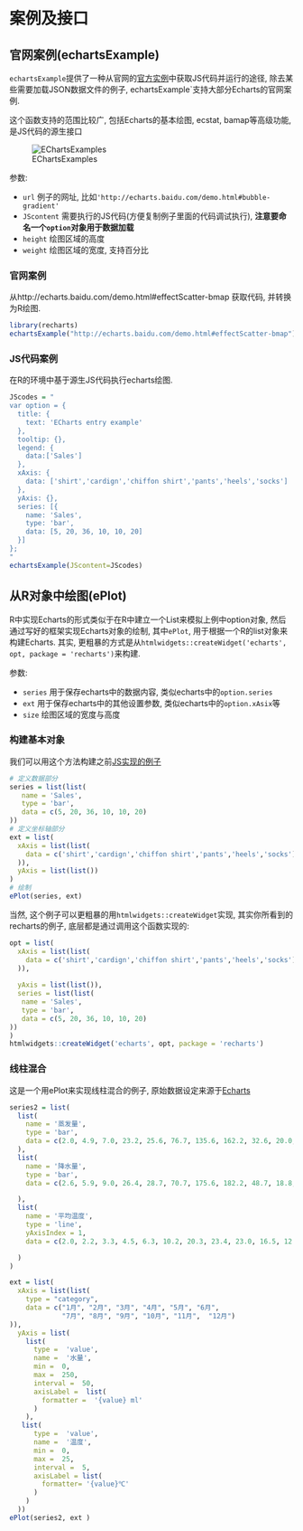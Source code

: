 # 案例及接口 {#interface}

## 官网案例(echartsExample)

`echartsExample`提供了一种从官网的[官方实例](http://echarts.baidu.com/examples.html)中获取JS代码并运行的途径, 除去某些需要加载JSON数据文件的例子, echartsExample`支持大部分Echarts的官网案例.

这个函数支持的范围比较广, 包括Echarts的基本绘图, ecstat, bamap等高级功能, 是JS代码的源生接口

![EChartsExamples](pic/EChartsExamples.png)


参数: 

- `url` 例子的网址, 比如`'http://echarts.baidu.com/demo.html#bubble-gradient'`
- `JScontent` 需要执行的JS代码(方便复制例子里面的代码调试执行), **注意要命名一个`option`对象用于数据加载**
- `height` 绘图区域的高度
- `weight` 绘图区域的宽度, 支持百分比


### 官网案例

从http://echarts.baidu.com/demo.html#effectScatter-bmap 获取代码, 并转换为R绘图.

```{r}
library(recharts)
echartsExample("http://echarts.baidu.com/demo.html#effectScatter-bmap")
```


### JS代码案例 {#jscode}

在R的环境中基于源生JS代码执行echarts绘图.

```{r}
JScodes = "
var option = {
  title: {
    text: 'ECharts entry example'
  },
  tooltip: {},
  legend: {
    data:['Sales']
  },
  xAxis: {
    data: ['shirt','cardign','chiffon shirt','pants','heels','socks']
  },
  yAxis: {},
  series: [{
    name: 'Sales',
    type: 'bar',
    data: [5, 20, 36, 10, 10, 20]
  }]
};
"
echartsExample(JScontent=JScodes)
```


## 从R对象中绘图(ePlot)

R中实现Echarts的形式类似于在R中建立一个List来模拟上例中option对象, 然后通过写好的框架实现Echarts对象的绘制, 其中`ePlot`, 用于根据一个R的list对象来构建Echarts.
其实, 更粗暴的方式是从`htmlwidgets::createWidget('echarts', opt, package = 'recharts')`来构建.

参数: 

- `series` 用于保存echarts中的数据内容, 类似echarts中的`option.series`
- `ext` 用于保存echarts中的其他设置参数, 类似echarts中的`option.xAsix`等
- `size` 绘图区域的宽度与高度

### 构建基本对象

我们可以用这个方法构建之前[JS实现的例子](#jscode)
```{r}
# 定义数据部分
series = list(list(
   name = 'Sales',
   type = 'bar',
   data = c(5, 20, 36, 10, 10, 20)
))
# 定义坐标轴部分
ext = list(
  xAxis = list(list( 
    data = c('shirt','cardign','chiffon shirt','pants','heels','socks')
  )),
  yAxis = list(list())
)
# 绘制
ePlot(series, ext)
```

当然, 这个例子可以更粗暴的用`htmlwidgets::createWidget`实现, 其实你所看到的recharts的例子, 底层都是通过调用这个函数实现的:

```{r eval = F}
opt = list(
  xAxis = list(list( 
    data = c('shirt','cardign','chiffon shirt','pants','heels','socks')
  )),
  
  yAxis = list(list()),
  series = list(list(
   name = 'Sales',
   type = 'bar',
   data = c(5, 20, 36, 10, 10, 20)
))
)
htmlwidgets::createWidget('echarts', opt, package = 'recharts')
```

### 线柱混合
这是一个用ePlot来实现线柱混合的例子, 原始数据设定来源于[Echarts](http://echarts.baidu.com/demo.html#multiple-y-axis)

```{r}
series2 = list(
  list(
    name = '蒸发量',
    type = 'bar',
    data = c(2.0, 4.9, 7.0, 23.2, 25.6, 76.7, 135.6, 162.2, 32.6, 20.0, 6.4, 3.3)
  ),
  list(
    name = '降水量',
    type = 'bar',
    data = c(2.6, 5.9, 9.0, 26.4, 28.7, 70.7, 175.6, 182.2, 48.7, 18.8, 6.0, 2.3)

  ),
  list(
    name = '平均温度',
    type = 'line',
    yAxisIndex = 1,
    data = c(2.0, 2.2, 3.3, 4.5, 6.3, 10.2, 20.3, 23.4, 23.0, 16.5, 12.0, 6.2)

  )
)

ext = list(
  xAxis = list(list(
    type = "category",
    data = c("1月", "2月", "3月", "4月", "5月", "6月",
             "7月", "8月", "9月", "10月", "11月",  "12月")
)),
  yAxis = list(
    list(
      type =  'value',
      name =  '水量',
      min =  0,
      max =  250,
      interval =  50,
      axisLabel =  list(
        formatter =  '{value} ml'
      )
    ),
   list(
      type =  'value',
      name =  '温度',
      min =  0,
      max =  25,
      interval =  5,
      axisLabel = list(
        formatter= '{value}℃'
      )
    )
  ))
ePlot(series2, ext )
```


